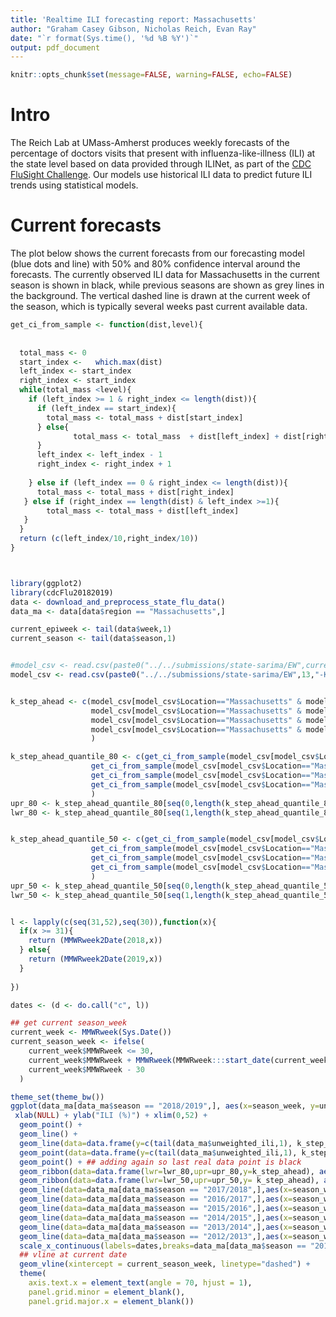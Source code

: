 ```yaml
---
title: 'Realtime ILI forecasting report: Massachusetts'
author: "Graham Casey Gibson, Nicholas Reich, Evan Ray"
date: "`r format(Sys.time(), '%d %B %Y')`"
output: pdf_document
---
```


```r
knitr::opts_chunk$set(message=FALSE, warning=FALSE, echo=FALSE)
```

# Intro
The Reich Lab at UMass-Amherst produces weekly forecasts of the percentage of doctors visits that present with influenza-like-illness (ILI) at the state level based on data provided through ILINet, as part of the [CDC FluSight Challenge](https://www.cdc.gov/flu/weekly/flusight/index.html). Our models use historical ILI data to predict future ILI trends using statistical models. 

# Current forecasts
The plot below shows the current forecasts from our forecasting model (blue dots and line) with 50% and 80% confidence interval around the forecasts. The currently observed ILI data for Massachusetts in the current season is shown in black, while previous seasons are shown as grey lines in the background. The vertical dashed line is drawn at the current week of the season, which is typically several weeks past current available data.

```r

get_ci_from_sample <- function(dist,level){
  
  
  total_mass <- 0
  start_index <-   which.max(dist)
  left_index <- start_index
  right_index <- start_index
  while(total_mass <level){
    if (left_index >= 1 & right_index <= length(dist)){
      if (left_index == start_index){
        total_mass <- total_mass + dist[start_index]
      } else{
              total_mass <- total_mass  + dist[left_index] + dist[right_index]
      }
      left_index <- left_index - 1
      right_index <- right_index + 1
    
    } else if (left_index == 0 & right_index <= length(dist)){
      total_mass <- total_mass + dist[right_index]
   } else if (right_index == length(dist) & left_index >=1){
        total_mass <- total_mass + dist[left_index]
   }
  }
  return (c(left_index/10,right_index/10))
}



library(ggplot2)
library(cdcFlu20182019)
data <- download_and_preprocess_state_flu_data()
data_ma <- data[data$region == "Massachusetts",]

current_epiweek <- tail(data$week,1)
current_season <- tail(data$season,1)


#model_csv <- read.csv(paste0("../../submissions/state-sarima/EW",current_epiweek,"-KoT-StateILI-",ymd(Sys.Date()),".csv"))
model_csv <- read.csv(paste0("../../submissions/state-sarima/EW",13,"-KoT-StateILI-2019-04-08",".csv"))


k_step_ahead <- c(model_csv[model_csv$Location=="Massachusetts" & model_csv$Target == "1 wk ahead" & model_csv$Type == "Point",]$Value,
                  model_csv[model_csv$Location=="Massachusetts" & model_csv$Target == "2 wk ahead" & model_csv$Type == "Point",]$Value,
                  model_csv[model_csv$Location=="Massachusetts" & model_csv$Target == "3 wk ahead" & model_csv$Type == "Point",]$Value,
                  model_csv[model_csv$Location=="Massachusetts" & model_csv$Target == "4 wk ahead" & model_csv$Type == "Point",]$Value
                  )

k_step_ahead_quantile_80 <- c(get_ci_from_sample(model_csv[model_csv$Location=="Massachusetts" & model_csv$Target == "1 wk ahead" & model_csv$Type == "Bin",]$Value,.8),
                  get_ci_from_sample(model_csv[model_csv$Location=="Massachusetts" & model_csv$Target == "2 wk ahead" & model_csv$Type == "Bin",]$Value,.8),
                  get_ci_from_sample(model_csv[model_csv$Location=="Massachusetts" & model_csv$Target == "3 wk ahead" & model_csv$Type == "Bin",]$Value,.8),
                  get_ci_from_sample(model_csv[model_csv$Location=="Massachusetts" & model_csv$Target == "4 wk ahead" & model_csv$Type == "Bin",]$Value,.8)
                  )
upr_80 <- k_step_ahead_quantile_80[seq(0,length(k_step_ahead_quantile_80),by=2)]
lwr_80 <- k_step_ahead_quantile_80[seq(1,length(k_step_ahead_quantile_80),by=2)]


k_step_ahead_quantile_50 <- c(get_ci_from_sample(model_csv[model_csv$Location=="Massachusetts" & model_csv$Target == "1 wk ahead" & model_csv$Type == "Bin",]$Value,.5),
                  get_ci_from_sample(model_csv[model_csv$Location=="Massachusetts" & model_csv$Target == "2 wk ahead" & model_csv$Type == "Bin",]$Value,.5),
                  get_ci_from_sample(model_csv[model_csv$Location=="Massachusetts" & model_csv$Target == "3 wk ahead" & model_csv$Type == "Bin",]$Value,.5),
                  get_ci_from_sample(model_csv[model_csv$Location=="Massachusetts" & model_csv$Target == "4 wk ahead" & model_csv$Type == "Bin",]$Value,.5)
                  )
upr_50 <- k_step_ahead_quantile_50[seq(0,length(k_step_ahead_quantile_50),by=2)]
lwr_50 <- k_step_ahead_quantile_50[seq(1,length(k_step_ahead_quantile_50),by=2)]


l <- lapply(c(seq(31,52),seq(30)),function(x){
  if(x >= 31){
    return (MMWRweek2Date(2018,x))
  } else{
    return (MMWRweek2Date(2019,x))
  }
  
})

dates <- (d <- do.call("c", l))

```

```r
## get current season_week
current_week <- MMWRweek(Sys.Date()) 
current_season_week <- ifelse(
    current_week$MMWRweek <= 30,
    current_week$MMWRweek + MMWRweek(MMWRweek:::start_date(current_week$MMWRyear) - 1)$MMWRweek - 30,
    current_week$MMWRweek - 30
  )
```



```r
theme_set(theme_bw())
ggplot(data_ma[data_ma$season == "2018/2019",], aes(x=season_week, y=unweighted_ili)) + 
 xlab(NULL) + ylab("ILI (%)") + xlim(0,52) + 
  geom_point() + 
  geom_line() +
  geom_line(data=data.frame(y=c(tail(data_ma$unweighted_ili,1), k_step_ahead)), aes(x=(tail(data$season_week,1)):(tail(data$season_week,1)+4),y=y), col="cornflowerblue") +
  geom_point(data=data.frame(y=c(tail(data_ma$unweighted_ili,1), k_step_ahead)), aes(x=(tail(data$season_week,1)):(tail(data$season_week,1)+4),y=y), col="cornflowerblue") +
  geom_point() + ## adding again so last real data point is black
  geom_ribbon(data=data.frame(lwr=lwr_80,upr=upr_80,y=k_step_ahead), aes(x=(tail(data$season_week,1)+1):(tail(data$season_week,1)+4), ymin=lwr,ymax=upr,y=y),alpha=0.3,fill="cornflowerblue") + 
  geom_ribbon(data=data.frame(lwr=lwr_50,upr=upr_50,y= k_step_ahead), aes(x=(tail(data$season_week,1)+1):(tail(data$season_week,1)+4),ymin=lwr,ymax=upr,y=y), alpha=0.3,fill="cornflowerblue") +
  geom_line(data=data_ma[data_ma$season == "2017/2018",],aes(x=season_week,y=unweighted_ili),alpha=.1)+
  geom_line(data=data_ma[data_ma$season == "2016/2017",],aes(x=season_week,y=unweighted_ili),alpha=.1)+
  geom_line(data=data_ma[data_ma$season == "2015/2016",],aes(x=season_week,y=unweighted_ili),alpha=.1)+
  geom_line(data=data_ma[data_ma$season == "2014/2015",],aes(x=season_week,y=unweighted_ili),alpha=.1)+
  geom_line(data=data_ma[data_ma$season == "2013/2014",],aes(x=season_week,y=unweighted_ili),alpha=.1)+
  geom_line(data=data_ma[data_ma$season == "2012/2013",],aes(x=season_week,y=unweighted_ili),alpha=.1)+
  scale_x_continuous(labels=dates,breaks=data_ma[data_ma$season == "2017/2018",]$season_week)+ 
  ## vline at current date
  geom_vline(xintercept = current_season_week, linetype="dashed") +
  theme(
    axis.text.x = element_text(angle = 70, hjust = 1), 
    panel.grid.minor = element_blank(),
    panel.grid.major.x = element_blank())

```